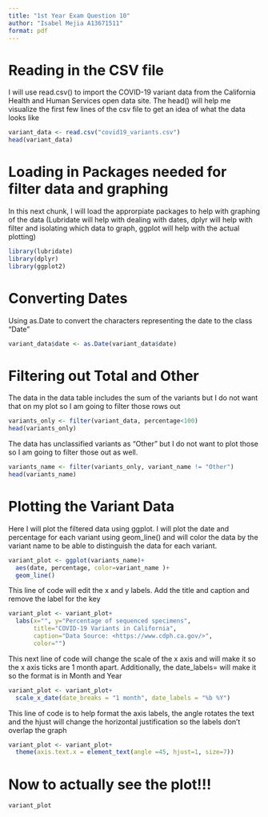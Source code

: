 ```yaml
---
title: "1st Year Exam Question 10"
author: "Isabel Mejia A13671511"
format: pdf
---
```


# Reading in the CSV file
I will use read.csv() to import the COVID-19 variant data from the California Health and Human Services open data site. The head() will help me visualize the first few lines of the csv file to get an idea of what the data looks like
```r
variant_data <- read.csv("covid19_variants.csv")
head(variant_data)
```

# Loading in Packages needed for filter data and graphing 

In this next chunk, I will load the approrpiate packages to help with graphing of the data (Lubridate will help with dealing with dates, dplyr will help with filter and isolating which data to graph, ggplot will help with the actual plotting)
```r
library(lubridate)
library(dplyr)
library(ggplot2)
```
# Converting Dates

Using as.Date to convert the characters representing the date to the class "Date"

```r
variant_data$date <- as.Date(variant_data$date)
```

# Filtering out Total and Other 

The data in the data table includes the sum of the variants but I do not want that on my plot so I am going to filter those rows out 
```r
variants_only <- filter(variant_data, percentage<100)
head(variants_only)
```

The data has unclassified variants as "Other" but I do not want to plot those so I am going to filter those out as well.
```r
variants_name <- filter(variants_only, variant_name != "Other")
head(variants_name)
```
# Plotting the Variant Data

Here I will plot the filtered data using ggplot. I will plot the date and percentage for each variant using geom_line() and will color the data by the variant name to be able to distinguish the data for each variant.
```r
variant_plot <- ggplot(variants_name)+
  aes(date, percentage, color=variant_name )+
  geom_line()
```

This line of code will edit the x and y labels. Add the title and caption and remove the label for the key
```r
variant_plot <- variant_plot+
  labs(x="", y="Percentage of sequenced specimens",
       title="COVID-19 Variants in California", 
       caption="Data Source: <https://www.cdph.ca.gov/>", 
       color="")
```

This next line of code will change the scale of the x axis and will make it so the x axis ticks are 1 month apart. Additionally, the date_labels=  will make it so the format is in Month and Year
```r
variant_plot <- variant_plot+
  scale_x_date(date_breaks = "1 month", date_labels = "%b %Y")
```

This line of code is to help format the axis labels, the angle rotates the text and the hjust will change the
horizontal justification so the labels don't overlap the graph

```r
variant_plot <- variant_plot+ 
  theme(axis.text.x = element_text(angle =45, hjust=1, size=7))
```

# Now to actually see the plot!!!
```r
variant_plot
```

